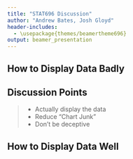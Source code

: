 ```yaml
---
title: "STAT696 Discussion"
author: "Andrew Bates, Josh Gloyd"
header-includes:
  - \usepackage{themes/beamertheme696}
output: beamer_presentation
---
```


<!-- slide 2 -->

## How to Display Data Badly



<!-- slide 3 -->

## Discussion Points

> - Actually display the data
> - Reduce "Chart Junk"
> - Don't be deceptive



<!-- slide 4 -->

## How to Display Data Well
